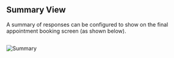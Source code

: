 ## Summary View

A summary of responses can be configured to show on the final appointment booking screen (as shown below).

<img src="../images/Summary.png"
    alt="Summary"
    style="padding-top:15px;"
    />
